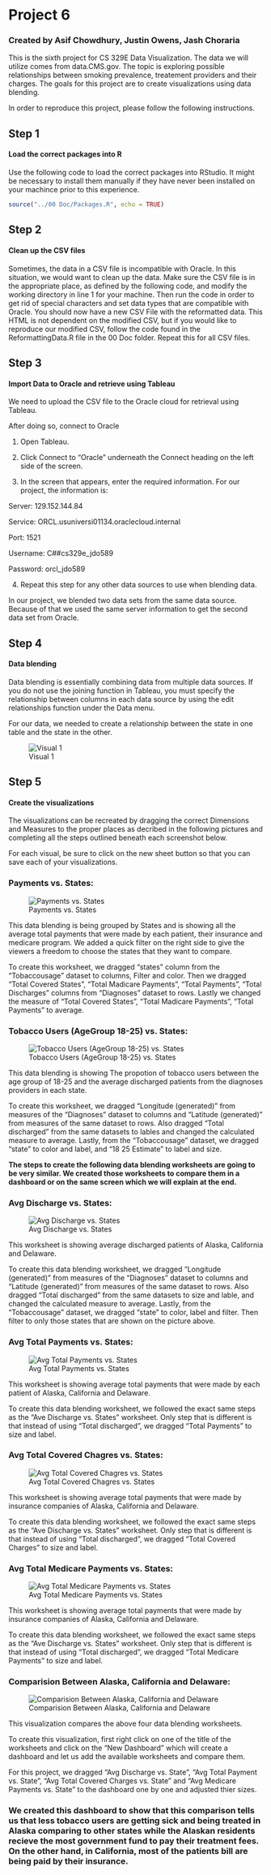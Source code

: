 <!-- rmarkdown v1 -->
  
# Project 6
  
### Created by Asif Chowdhury, Justin Owens, Jash Choraria
  
This is the sixth project for CS 329E Data Visualization. 
The data we will utilize comes from data.CMS.gov. 
The topic is exploring possible relationships between smoking prevalence, treatement providers and their charges.
The goals for this project are to create visualizations using data blending.

In order to reproduce this project, please follow the following instructions.

## Step 1

#### Load the correct packages into R

Use the following code to load the correct packages into RStudio.
It might be necessary to install them manually if they have never been installed on your machince prior to this experience.

```r
source("../00 Doc/Packages.R", echo = TRUE)
```

## Step 2

#### Clean up the CSV files

Sometimes, the data in a CSV file is incompatible with Oracle. In this situation, we would want to clean up the data. 
Make sure the CSV file is in the appropriate place, as defined by the following code, and modify the working directory in line 1 for your machine. Then run the code in order to get rid of special characters and set data types that are compatible with Oracle. 
You should now have a new CSV File with the reformatted data. This HTML is not dependent on the modified CSV, but if you would like to reproduce our modified CSV, follow the code found in the ReformattingData.R file in the 00 Doc folder. Repeat this for all CSV files.

## Step 3

#### Import Data to Oracle and retrieve using Tableau

We need to upload the CSV file to the Oracle cloud for retrieval using Tableau.

After doing so, connect to Oracle 

1) Open Tableau.

2) Click Connect to "Oracle" underneath the Connect heading on the left side of the screen.

3) In the screen that appears, enter the required information. For our project, the information is:
  
Server: 129.152.144.84

Service: ORCL.usuniversi01134.oraclecloud.internal

Port: 1521

Username: C##cs329e_jdo589

Password: orcl_jdo589

4) Repeat this step for any other data sources to use when blending data. 

In our project, we blended two data sets from the same data source. Because of that we used the same server information to get the second data set from Oracle.

## Step 4

#### Data blending

Data blending is essentially combining data from multiple data sources. If you do not use the joining function in Tableau, you must specify the relationship between columns in each data source by using the edit relationships function under the Data menu. 

For our data, we needed to create a relationship between the state in one table and the state in the other.

![Visual 1](../01 Tableau Workbook/Relationship.png)

## Step 5

#### Create the visualizations

The visualizations can be recreated by dragging the correct Dimensions and Measures to the proper places as decribed in the following pictures and completing all the steps outlined beneath each screenshot below.

For each visual, be sure to click on the new sheet button so that you can save each of your visualizations.

### Payments vs. States:
  
![Payments vs. States](../01 Tableau Workbook/Payments vs. States.png)

This data blending is being grouped by States and is showing all the average total payments that were made by each patient, their insurance and medicare program. We added a quick filter on the right side to give the viewers a freedom to choose the states that they want to compare.

To create this worksheet, we dragged "states" column from the "Tobaccousage" dataset to columns, Filter and color. Then we dragged "Total Covered States", "Total Madicare Payments", "Total Payments", "Total Discharges" columns from "Diagnoses" dataset to rows. Lastly we changed the measure of "Total Covered States", "Total Madicare Payments", "Total Payments" to average.

### Tobacco Users (AgeGroup 18-25) vs. States:
  
![Tobacco Users (AgeGroup 18-25) vs. States](../01 Tableau Workbook/Tobacco User 18-25.png)

This data blending is showing The propotion of tobacco users between the age group of 18-25 and the average discharged patients from the diagnoses providers in each state.

To create this worksheet, we dragged "Longitude (generated)" from measures of the "Diagnoses" dataset to columns and "Latitude (generated)" from measures of the same dataset to rows. Also dragged "Total discharged" from the same datasets to lables and changed the calculated measure to average. Lastly, from the "Tobaccousage" dataset, we dragged "state" to color and label, and "18 25 Estimate" to label and size.

**The steps to create the following data blending worksheets are going to be very similar. We created those worksheets to compare them in a dashboard or on the same screen which we will explain at the end.**

### Avg Discharge vs. States:
  
![Avg Discharge vs. States](../01 Tableau Workbook/Avg Discharge vs. State.png)

This worksheet is showing average discharged patients of Alaska, California and Delaware. 

To create this data blending worksheet, we dragged "Longitude (generated)" from measures of the "Diagnoses" dataset to columns and "Latitude (generated)" from measures of the same dataset to rows. Also dragged "Total discharged" from the same datasets to size and lable, and changed the calculated measure to average. Lastly, from the "Tobaccousage" dataset, we dragged "state" to color, label and filter. Then filter to only those states that are shown on the picture above.

### Avg Total Payments vs. States:
  
![Avg Total Payments vs. States](../01 Tableau Workbook/Avg Total Payment vs. State.png)

This worksheet is showing average total payments that were made by each patient of Alaska, California and Delaware.

To create this data blending worksheet, we followed the exact same steps as the "Ave Discharge vs. States" worksheet. Only step that is different is that instead of using "Total discharged", we dragged "Total Payments" to size and label.

### Avg Total Covered Chagres vs. States:

![Avg Total Covered Chagres vs. States](../01 Tableau Workbook/Avg Covered Charges vs. State.png)

This worksheet is showing average total payments that were made by insurance companies of Alaska, California and Delaware.

To create this data blending worksheet, we followed the exact same steps as the "Ave Discharge vs. States" worksheet. Only step that is different is that instead of using "Total discharged", we dragged "Total Covered Charges" to size and label.

### Avg Total Medicare Payments vs. States:

![Avg Total Medicare Payments vs. States](../01 Tableau Workbook/Avg Medicare Payments vs. State.png)

This worksheet is showing average total payments that were made by insurance companies of Alaska, California and Delaware.

To create this data blending worksheet, we followed the exact same steps as the "Ave Discharge vs. States" worksheet. Only step that is different is that instead of using "Total discharged", we dragged "Total Medicare Payments" to size and label.

### Comparision Between Alaska, California and Delaware:

![Comparision Between Alaska, California and Delaware](../01 Tableau Workbook/Comparing AK,CA,DE.png)

This visualization compares the above four data blending worksheets. 

To create this visualization, first right click on one of the title of the worksheets and click on the "New Dashboard" which will create a dashboard and let us add the available worksheets and compare them. 

For this project, we dragged "Avg Discharge vs. State", "Avg Total Payment vs. State", "Avg Total Covered Charges vs. State" and "Avg Medicare Payments vs. State" to the dashboard one by one and adjusted thier sizes.

### We created this dashboard to show that this comparison tells us that less tobacco users are getting sick and being treated in Alaska comparing to other states while the Alaskan residents recieve the most government fund to pay their treatment fees. On the other hand, in California, most of the patients bill are being paid by their insurance. 